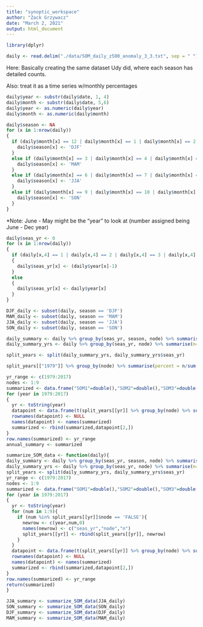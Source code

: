 ```yaml
---
title: "synoptic_workspace"
author: "Zack Grzywacz"
date: "March 2, 2021"
output: html_document
---
```


```r
library(dplyr)
```


```r
daily <- read.delim("./data/SOM_daily_z500_anomaly_3_3.txt", sep = " ")
```


Here:
Basically creating the same dataset Udy did, where each season has detailed counts.

Also: treat it as a time series w/monthly percentages

```r
daily$year <- substr(daily$date, 1, 4)
daily$month <- substr(daily$date, 5,6)
daily$year <- as.numeric(daily$year)
daily$month <- as.numeric(daily$month)
```


```r
daily$season <- NA
for (x in 1:nrow(daily))
{
  if (daily$month[x] == 12 | daily$month[x] == 1 | daily$month[x] == 2){
    daily$season[x] <- 'DJF'
  }
  else if (daily$month[x] == 3 | daily$month[x] == 4 | daily$month[x] == 5){
    daily$season[x] <- 'MAM'
  }
  else if (daily$month[x] == 6 | daily$month[x] == 7 | daily$month[x] == 8){
    daily$season[x] <- 'JJA'
  }
  else if (daily$month[x] == 9 | daily$month[x] == 10 | daily$month[x] == 11){
    daily$season[x] <- 'SON'
  }
}
```


*Note: June - May might be the "year" to look at (number assigned being June - Dec year)
```r
daily$seas_yr <- 0
for (x in 1:nrow(daily))
{
  if (daily[x,4] == 1 | daily[x,4] == 2 | daily[x,4] == 3 | daily[x,4] == 4 | daily[x,4] == 5)
  {
    daily$seas_yr[x] <- (daily$year[x]-1)
  }
  else
  {
    daily$seas_yr[x] <- daily$year[x]
  }
}
```

```r
DJF_daily <- subset(daily, season == 'DJF')
MAM_daily <- subset(daily, season == 'MAM')
JJA_daily <- subset(daily, season == 'JJA')
SON_daily <- subset(daily, season == 'SON')
```


```r
daily_summary <- daily %>% group_by(seas_yr, season, node) %>% summarise(n=n())
daily_summary_yrs <- daily %>% group_by(seas_yr, node) %>% summarise(n=n())
```

```r
split_years <- split(daily_summary_yrs, daily_summary_yrs$seas_yr)
```

```r
split_years[["1979"]] %>% group_by(node) %>% summarise(percent = n/sum(split_years[["1979"]]$n)*100)
```

```r
yr_range <- c(1979:2017)
nodes <- 1:9
summarized <- data.frame("SOM1"=double(),"SOM2"=double(),"SOM3"=double(),"SOM4"=double(),"SOM5"=double(),"SOM6"=double(),"SOM7"=double(),"SOM8"=double(),"SOM9"=double())
for (year in 1979:2017)
{
  yr <- toString(year)
  datapoint <- data.frame(t(split_years[[yr]] %>% group_by(node) %>% summarise(percent = n/sum(split_years[[yr]]$n)*100)))
  rownames(datapoint) <- NULL
  names(datapoint) <- names(summarized)
  summarized <- rbind(summarized,datapoint[2,])
}
row.names(summarized) <- yr_range
annual_summary <- summarized
```



```r
summarize_SOM_data <- function(daily){
daily_summary <- daily %>% group_by(seas_yr, season, node) %>% summarise(n=n())
daily_summary_yrs <- daily %>% group_by(seas_yr, node) %>% summarise(n=n())
split_years <- split(daily_summary_yrs, daily_summary_yrs$seas_yr)
yr_range <- c(1979:2017)
nodes <- 1:9
summarized <- data.frame("SOM1"=double(),"SOM2"=double(),"SOM3"=double(),"SOM4"=double(),"SOM5"=double(),"SOM6"=double(),"SOM7"=double(),"SOM8"=double(),"SOM9"=double())
for (year in 1979:2017)
{
  yr <- toString(year)
  for (num in 1:9){
    if (num %in% split_years[[yr]]$node == 'FALSE'){
      newrow <- c(year,num,0)  
      names(newrow) <- c("seas_yr","node","n")
      split_years[[yr]] <- rbind(split_years[[yr]], newrow)
    }
  }
  datapoint <- data.frame(t(split_years[[yr]] %>% group_by(node) %>% summarise(percent = n/sum(split_years[[yr]]$n)*100)))
  rownames(datapoint) <- NULL
  names(datapoint) <- names(summarized)
  summarized <- rbind(summarized,datapoint[2,])
}
row.names(summarized) <- yr_range
return(summarized)
}
```

```r
JJA_summary <- summarize_SOM_data(JJA_daily)
SON_summary <- summarize_SOM_data(SON_daily)
DJF_summary <- summarize_SOM_data(DJF_daily)
MAM_summary <- summarize_SOM_data(MAM_daily)
```



